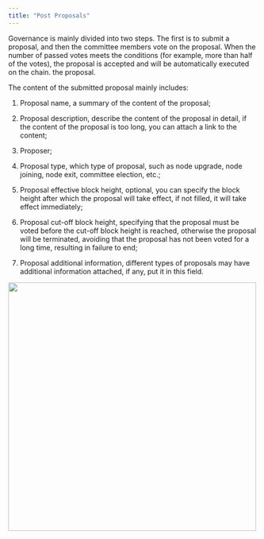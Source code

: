 ```yaml
---
title: "Post Proposals"
---
```


Governance is mainly divided into two steps. The first is to submit a proposal, and then the committee members vote on the proposal. When the number of passed votes meets the conditions (for example, more than half of the votes), the proposal is accepted and will be automatically executed on the chain. the proposal.

The content of the submitted proposal mainly includes:

1. Proposal name, a summary of the content of the proposal;

2. Proposal description, describe the content of the proposal in detail, if the content of the proposal is too long, you can attach a link to the content;

3. Proposer;

4. Proposal type, which type of proposal, such as node upgrade, node joining, node exit, committee election, etc.;

5. Proposal effective block height, optional, you can specify the block height after which the proposal will take effect, if not filled, it will take effect immediately;

6. Proposal cut-off block height, specifying that the proposal must be voted before the cut-off block height is reached, otherwise the proposal will be terminated, avoiding that the proposal has not been voted for a long time, resulting in failure to end;

7. Proposal additional information, different types of proposals may have additional information attached, if any, put it in this field.

<img src="/en/images/governance_propose.png" width="500" />